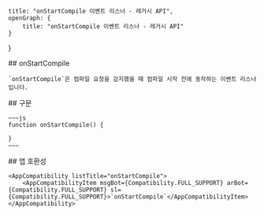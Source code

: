 
    title: "onStartCompile 이벤트 리스너 - 레거시 API",
    openGraph: {
        title: "onStartCompile 이벤트 리스너 - 레거시 API"
    }
}

<Section>
    ## onStartCompile

    `onStartCompile`은 컴파일 요청을 감지했을 때 컴파일 시작 전에 동작하는 이벤트 리스너입니다.
</Section>
<Section>
    ## 구문

    ~~~js
    function onStartCompile() {

    }
    ~~~
</Section>
<Section>
    ## 앱 호환성

    <AppCompatibility listTitle="onStartCompile">
        <AppCompatibilityItem msgBot={Compatibility.FULL_SUPPORT} arBot={Compatibility.FULL_SUPPORT} sl={Compatibility.FULL_SUPPORT}>`onStartCompile`</AppCompatibilityItem>
    </AppCompatibility>
</Section>